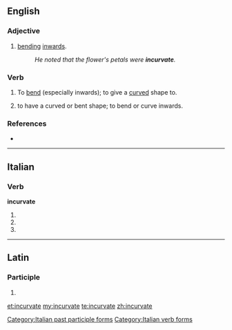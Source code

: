 ==English==

===Adjective===
{{en-adj}}

# [[bending]] [[inwards]].
#: ''He noted that the flower's petals were '''incurvate'''.''

===Verb===
{{en-verb|incurvates|incurvating|incurvated}}

# {{transitive}} To [[bend]] (especially inwards); to give a [[curved]] shape to.
# {{intransitive}} to have a curved or bent shape; to bend or curve inwards.

===References===
*{{R:OED2}}

----

==Italian==

===Verb===
'''incurvate'''

# {{form of|[[second-person|Second-person]] [[plural]] [[present tense]]|incurvare|lang=Italian}}
# {{form of|Second-person plural [[imperative]]|incurvare|lang=Italian}}
# {{form of|[[feminine|Feminine]] plural|incurvato}}

[[Category:Italian past participle forms]]
[[Category:Italian verb forms]]

----

==Latin==

===Participle===
{{la-part-form|incurvāte}}

# {{inflection of|[[incurvatus#Latin|incurvātus]]||voc|m|s|lang=la}}

[[et:incurvate]]
[[my:incurvate]]
[[te:incurvate]]
[[zh:incurvate]]